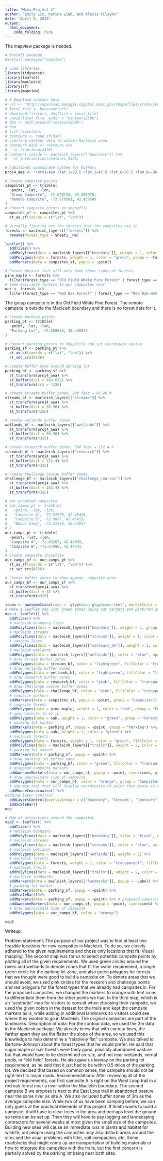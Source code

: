 ```yaml
---
title: "Mini-Project 3"
author: "Emily Liu, Karina Lieb, and Alexis Kilayko"
date: "April 9, 2018"
output: 
  html_document:
    code_folding: hide
---
```

The mapview package is needed.

```r
# Install package
#install.packages("mapview")

# Load libraries
library(tidyverse)
library(leaflet)
library(macleish)
library(sf)
library(mapview)
```

```r
# # Download contour data
# url <- "http://download.massgis.digital.mass.gov/shapefiles/state/contours250k.zip"
# local_file <- basename(url)
# download.file(url, destfile = local_file)
# unzip(local_file, exdir = "contours250k")
# dsn <- path.expand("contours250k")
# dsn
# list.files(dsn)
# contours <- read_sf(dsn)
# Limiting contour data to within Macleish area
# contours_4326 <- contours %>%
#   st_transform(4326)
# contours_inside <- macleish_layers[["boundary"]] %>%
#   st_intersection(contours_4326)
```

```r
# Additional coordinate system for buffers
proj4_aea <- "+proj=aea +lat_1=29.5 +lat_2=45.5 +lat_0=37.5 +lon_0=-96 +x_0=0 +y_0=0 +ellps=GRS80 +datum=NAD83 +units=m +no_defs"
```


```r
# Create campsite points
campsites_pt <- tribble(
  ~point, ~lat, ~lon,
  "Group Campsite", -72.678154, 42.450976,
  "Remote Campsite", -72.679581, 42.458549
)
# Convert campsite points to shapefile
campsites_sf <- campsites_pt %>%
  st_as_sf(coords = c("lat", "lon"))
```

```r
# Visually figuring out the forests that the campsites are in
forests <- macleish_layers[["forests"]] %>%
  rename(forest_type = Sheet1__Na)

leaflet() %>%
  addTiles() %>%
  addPolylines(data = macleish_layers[["boundary"]], weight = 1, color = "black") %>%
  addPolygons(data = forests, weight = 1, color = "green", popup = ~forest_type) %>%
  addMarkers(data = campsites_sf, popup = ~point)

# Create dataset that will only have those types of forests
pine_maple <- forests %>%
  filter(forest_type == "Old Field White Pine Forest" | forest_type == "Sugar Maple Forest")
# Some desirable forests to put campsites near
oak <- forests %>%
  filter(forest_type == "Red Oak Forest" | forest_type == "Red Oak-Hemlock Forest" | forest_type == "Abandoned Pasture")
```

The group campsite is in the Old Field White Pine Forest. The remote campsite is outside the Macleish boundary and there is no forest data for it.

```r
# Create parking points
parking_pt <- tribble(
  ~point, ~lat, ~lon,
  "Parking Lot", -72.680663, 42.448013 
)

# Convert parking points to shapefile and set coordinate system
parking_sf <- parking_pt %>%
  st_as_sf(coords = c("lat", "lon")) %>%
  st_set_crs(4326)

# Create buffer zone around parking lot
parking_bf <- parking_sf %>%
  st_transform(proj4_aea) %>%
  st_buffer(dist = 804.672) %>%
  st_transform(crs = 4326)

```

```r
# create streams buffer zones, 200 feet = 60.96 m
streams_bf <- macleish_layers[["streams"]] %>%
  st_transform(proj4_aea) %>%
  st_buffer(dist = 60.96) %>%
  st_transform(4326)

# create wetlands buffer zones
wetlands_bf <- macleish_layers[["wetlands"]] %>%
  st_transform(proj4_aea) %>%
  st_buffer(dist = 60.96) %>%
  st_transform(4326)

# create research buffer zones, 500 feet = 152.4 m
research_bf <- macleish_layers[["research"]] %>%
  st_transform(proj4_aea) %>%
  st_buffer(dist = 152.4) %>%
  st_transform(4326)

# create challenge course buffer zones
challenge_bf <- macleish_layers[["challenge_courses"]] %>%
  st_transform(proj4_aea) %>%
  st_buffer(dist = 152.4) %>%
  st_transform(4326)
```

```r
# Our proposed campsites
# our_camps_pt <- tribble(
#   ~point, ~lat, ~lon,
#   "Campsite A", -72.67578, 42.45426,
#   "Campsite B", -72.6857, 42.45413,
#   "Bonus Camp", -72.67366, 42.44957
# )
our_camps_pt <- tribble(
  ~point, ~lat, ~lon,
  "Campsite A", -72.68207, 42.44893,
  "Campsite B", -72.67990, 42.44741
)
# Create campsite shapefile
our_camps_sf <- our_camps_pt %>%
  st_as_sf(coords = c("lat", "lon")) %>%
  st_set_crs(4326)

# Create buffer zones to show approx. campsite area
our_camps_bf <- our_camps_sf %>%
  st_transform(proj4_aea) %>%
  st_buffer(dist = 3) %>%
  st_transform(4326)

```


```r
icons <- awesomeIcons(icon = 'glyphicon glyphicon-tent', markerColor = 'orange')
# Make a leaflet map with green zones being our targets and pink/red zones are our avoid areas
map <- leaflet() %>%
  addTiles() %>%
  # macleish boundary lines
  addPolylines(data = macleish_layers[["boundary"]], weight = 1, group = "Boundary") %>%
  # macleish streams
  addPolylines(data = macleish_layers[["streams"]], weight = 1, color = "blue", group = "Streams") %>%
  # contour lines
  addPolylines(data = macleish_layers[["contours_3m"]], weight = 1, color = "black", group = "Contours") %>%
  # macleish wetlands
  addPolygons(data = macleish_layers[["wetlands"]], color = "blue", opacity = 0.5, group = "Wetlands") %>%
  # draw stream buffer zones
  addPolygons(data = streams_bf, color = "lightgreen", fillColor = "transparent", group = "Streams") %>%
  # draw wetlands buffer zones
  addPolygons(data = wetlands_bf, color = "lightgreen", fillColor = "transparent", group = "Wetlands") %>%
  # draw research buffer zones
  addPolygons(data = research_bf, color = "pink", fillColor = "transparent", group = "Research Area") %>%
  # draw challenge course buffer zones
  addPolygons(data = challenge_bf, color = "pink", fillColor = "transparent", group = "Challenge Course") %>%
  # campsite markers
  addMarkers(data = campsites_sf, popup = ~point, group = "Campsites") %>%
  # campsite forest
  addPolygons(data = pine_maple, weight = 1, color = "red", group = "Forests") %>%
  # good forests to be in
  addPolygons(data = oak, weight = 1, color = "green", group = "Forests") %>%
  # parking lot marker
  addMarkers(data = parking_sf, popup = ~point, group = "Parking") %>%
  addPolygons(data = oak, weight = 1, color = "green") %>%
  # macleish forests
  addPolygons(data = forests, weight = 1, color = "green", fillColor = "transparent", popup = ~forest_type) %>%
  addPolylines(data = macleish_layers[["trails"]], weight = 2, color = ~color, label = ~name) %>%
  # parking lot makrer
  addMarkers(data = parking_sf, popup = ~point) %>%
  # draw parking lot buffer zone
  addPolygons(data = parking_bf, color = "green", fillColor = "transparent", group = "Parking") %>%
  # proposed campsite markers
  addAwesomeMarkers(data = our_camps_sf, popup = ~point, icon=icons, group = "Campsites") %>%
  # draw approximate size of campsite
  addPolygons(data = our_camps_bf, color = "orange", group = "Campsites") %>%
  # add map tool that will display coordinates of point that mouse is over
  addMouseCoordinates() %>%
#adding layer controls
  addLayersControl(overlayGroups = c("Boundary", "Streams", "Contours", "Wetlands", "Research Area", "Challenge Course", "Forests", "Parking", "Campsites"), options = layersControlOptions(collapsed = FALSE)) %>%
  addScaleBar()
map  
```


```r
# Map of attractions around the campsites
map2 <- leaflet() %>%
  addTiles() %>%
  # macleish boundary
  addPolylines(data = macleish_layers[["boundary"]], color = "black", weight = 1, opacity = 0.5) %>%
  # macleish streams
  addPolylines(data = macleish_layers[["streams"]], color = "blue", weight = 2) %>%
  # macleish wetlands
  addPolygons(data = macleish_layers[["wetlands"]], weight = 2) %>%
  # macleish forests
  addPolygons(data = forests, weight = 1, color = "transparent", fillColor = "transparent", popup = ~forest_type) %>%
  # macleish trails
  addPolylines(data = macleish_layers[["trails"]], weight = 2, color = ~color, label = ~name) %>%
  # macleish landmarks
  addMarkers(data = macleish_layers[["landmarks"]], popup = ~Label) %>%
  # parking lot marker
  addMarkers(data = parking_sf, popup = ~point) %>%
  addScaleBar()%>%
  addMarkers(data = parking_sf, popup = ~point) %>% # proposed campsite markers
  addAwesomeMarkers(data = our_camps_sf, popup = ~point, icon=icons) %>%
  # draw approximate size of campsite
  addPolygons(data = our_camps_bf, color = "orange")

map2
```

Writeup: 

Problem statement: The purpose of our project was to find at least two feasible locations for new campsites in Macleish. To do so, we closely adhered to the given requirements and chose only locations that fit. 
Visual mapping: The second map was for us to select potential campsite points by plotting all of the given requirements. We used green circles around the rivers and wetlands to denote zones that fit the water requirement, a single green circle for the parking lot zone, and also green polygons for forests that we thought were good to build a campsite on. To denote areas that we should avoid, we used pink circles for the research and challenge points and red polygons for the forest types that we already had campsites in. For the proposed campsites, we changed the markers to orange with tent icons to differentiate them from the other points we had. In the third map, which is an "aesthetic" map for visitors to consult when choosing their campsite, we used the given colors in the dataset for the trails and kept the campsite markers as is, while adding in additional landmarks so visitors could see where they wanted to go in Macleish. The original campsites are part of the landmarks.
Description of data: For the contour data, we used the 3m data in the Macleish package. We already knew that with contour lines, the farther apart they are the flatter the slope of the area, so we used this knowledge to help determine a "relatively flat" campsite. We also talked to Bertone-Johnson about the forest types that he would prefer. He said that sugar maple or oak forests were fairly good, possibly abandoned pasture but that would have to be determined on-site, and not near wetlands, vernal pools, or "old field" forests. He also gave us leeway on the parking lot requirement, as he said that it just had to be within 0.5 miles of the parking lot. We decided that based on common sense, the campsite should not be right next to major roads. 
Recommendations: After reviewing all of the project requirements, our first campsite A is right on the West Loop trail in a red oak forest near a river within the Macleish boundary. The second campsite B we propose is next to the East Loop trail in abandoned pasture near the same river as site A. We also included buffer zones of 3m as the average campsite size. While two of us have been camping before, we can only guess at the practical elements of this project. If Smith wants to build a campsite, it will have to clear trees in the area and perhaps level the ground so tents can be set up. Then they will have to pay logging and landscaping contractors for several weeks at most given the small size of the campsites. Building new sites will cause an immediate loss in plants and habitat for wildlife, but people using the campsites may also disturb areas around the sites and the usual problems with litter, soil compaction, etc. Some roadblocks that might come up are transportation of building materials or how to integrate the campsites with the trails, but the first concern is partially solved by the parking lot being near both sites.

